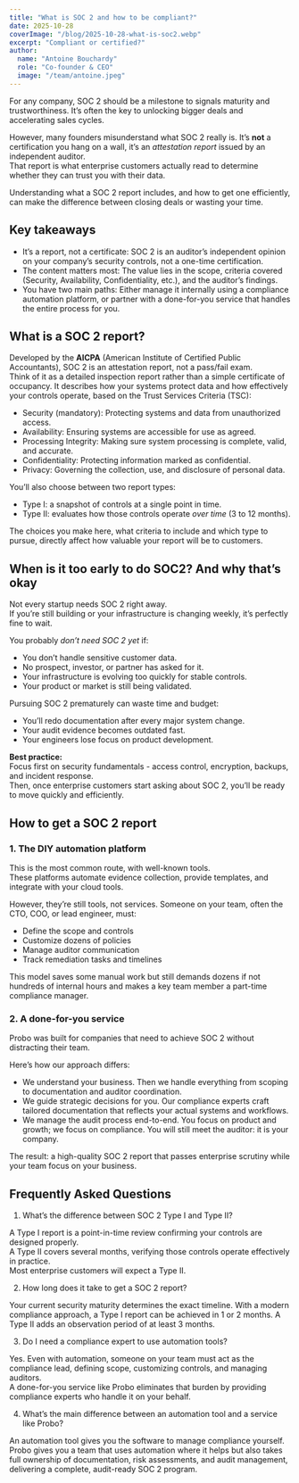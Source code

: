 ```yaml
---
title: "What is SOC 2 and how to be compliant?"
date: 2025-10-28
coverImage: "/blog/2025-10-28-what-is-soc2.webp"
excerpt: "Compliant or certified?"
author:
  name: "Antoine Bouchardy"
  role: "Co-founder & CEO"
  image: "/team/antoine.jpeg"
---
```


For any company, SOC 2 should be a milestone to signals maturity and trustworthiness. It’s often the key to unlocking bigger deals and accelerating sales cycles.  

However, many founders misunderstand what SOC 2 really is. It’s **not** a certification you hang on a wall, it’s an *attestation report* issued by an independent auditor.  
That report is what enterprise customers actually read to determine whether they can trust you with their data.

Understanding what a SOC 2 report includes, and how to get one efficiently, can make the difference between closing deals or wasting your time.

## Key takeaways


- It’s a report, not a certificate: SOC 2 is an auditor’s independent opinion on your company’s security controls, not a one-time certification.
- The content matters most: The value lies in the scope, criteria covered (Security, Availability, Confidentiality, etc.), and the auditor’s findings.
- You have two main paths: Either manage it internally using a compliance automation platform, or partner with a done-for-you service that handles the entire process for you.


## What is a SOC 2 report?

Developed by the **AICPA** (American Institute of Certified Public Accountants), SOC 2 is an attestation report, not a pass/fail exam.  
Think of it as a detailed inspection report rather than a simple certificate of occupancy. It describes how your systems protect data and how effectively your controls operate, based on the Trust Services Criteria (TSC):

- Security (mandatory): Protecting systems and data from unauthorized access.  
- Availability: Ensuring systems are accessible for use as agreed.  
- Processing Integrity: Making sure system processing is complete, valid, and accurate.  
- Confidentiality: Protecting information marked as confidential.  
- Privacy: Governing the collection, use, and disclosure of personal data.

You’ll also choose between two report types:  
- Type I: a snapshot of controls at a single point in time.  
- Type II: evaluates how those controls operate *over time* (3 to 12 months).  

The choices you make here, what criteria to include and which type to pursue, directly affect how valuable your report will be to customers.

## When is it too early to do SOC2? And why that’s okay

Not every startup needs SOC 2 right away.  
If you’re still building or your infrastructure is changing weekly, it’s perfectly fine to wait.

You probably *don’t need SOC 2 yet* if:

- You don’t handle sensitive customer data.  
- No prospect, investor, or partner has asked for it.  
- Your infrastructure is evolving too quickly for stable controls.  
- Your product or market is still being validated.  

Pursuing SOC 2 prematurely can waste time and budget:
- You’ll redo documentation after every major system change.  
- Your audit evidence becomes outdated fast.  
- Your engineers lose focus on product development.  

**Best practice:**  
Focus first on security fundamentals - access control, encryption, backups, and incident response.  
Then, once enterprise customers start asking about SOC 2, you’ll be ready to move quickly and efficiently.

## How to get a SOC 2 report

### 1. The DIY automation platform

This is the most common route, with well-known tools.  
These platforms automate evidence collection, provide templates, and integrate with your cloud tools.

However, they’re still tools, not services. Someone on your team, often the CTO, COO, or lead engineer, must:

- Define the scope and controls  
- Customize dozens of policies  
- Manage auditor communication  
- Track remediation tasks and timelines  

This model saves some manual work but still demands dozens if not hundreds of internal hours and makes a key team member a part-time compliance manager.

### 2. A done-for-you service

Probo was built for companies that need to achieve SOC 2 without distracting their team.  

Here’s how our approach differs:

- We understand your business. Then we handle everything from scoping to documentation and auditor coordination.  
- We guide strategic decisions for you. Our compliance experts craft tailored documentation that reflects your actual systems and workflows.  
- We manage the audit process end-to-end. You focus on product and growth; we focus on compliance. You will still meet the auditor: it is your company. 

The result: a high-quality SOC 2 report that passes enterprise scrutiny while your team focus on your business.

## Frequently Asked Questions

1. What’s the difference between SOC 2 Type I and Type II? 

A Type I report is a point-in-time review confirming your controls are designed properly.  
A Type II covers several months, verifying those controls operate effectively in practice.  
Most enterprise customers will expect a Type II.

2. How long does it take to get a SOC 2 report?  

Your current security maturity determines the exact timeline. With a modern compliance approach, a Type I report can be achieved in 1 or 2 months. A Type II adds an observation period of at least 3 months.  


3. Do I need a compliance expert to use automation tools? 

Yes. Even with automation, someone on your team must act as the compliance lead, defining scope, customizing controls, and managing auditors.  
A done-for-you service like Probo eliminates that burden by providing compliance experts who handle it on your behalf.

4. What’s the main difference between an automation tool and a service like Probo?  

An automation tool gives you the software to manage compliance yourself. Probo gives you a team that uses automation where it helps but also takes full ownership of documentation, risk assessments, and audit management, delivering a complete, audit-ready SOC 2 program.
